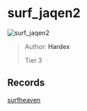 
# surf_jaqen2

![surf_jaqen2](https://raw.githubusercontent.com/Sayt123/SurfMapPics/Maps-and-bonuses/csgo/surf_jaqen2.jpg)

> Author: **Hardex**
>
> Tier 3

## Records

[surfheaven](https://surfheaven.eu/map/surf_jaqen2)
